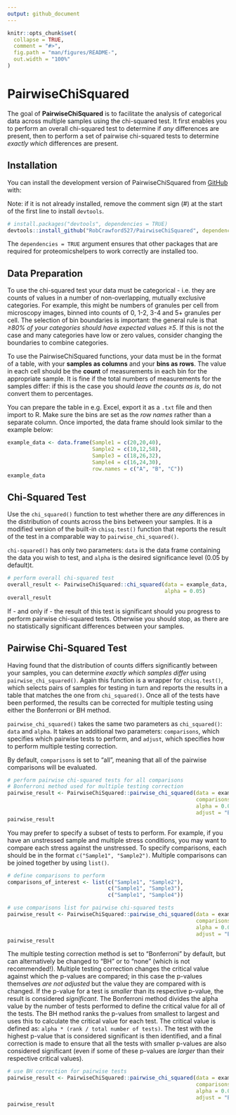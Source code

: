 ```yaml
---
output: github_document
---
```


<!-- README.md is generated from README.Rmd. Please edit that file -->

```r
knitr::opts_chunk$set(
  collapse = TRUE,
  comment = "#>",
  fig.path = "man/figures/README-",
  out.width = "100%"
)
```

# PairwiseChiSquared

<!-- badges: start -->
<!-- badges: end -->

The goal of **PairwiseChiSquared** is to facilitate the analysis of categorical data across multiple samples using the chi-squared test. It first enables you to perform an overall chi-squared test to determine if *any* differences are present, then to perform a set of pairwise chi-squared tests to determine *exactly which* differences are present.

## Installation

You can install the development version of PairwiseChiSquared from [GitHub](https://github.com/) with:

Note: if it is not already installed, remove the comment sign (#) at the start of the first line to install `devtools`.

``` r
# install.packages("devtools", dependencies = TRUE)
devtools::install_github("RobCrawford527/PairwiseChiSquared", dependencies = TRUE)
```

The `dependencies = TRUE` argument ensures that other packages that are required for proteomicshelpers to work correctly are installed too.

## Data Preparation

To use the chi-squared test your data must be categorical - i.e. they are counts of values in a number of non-overlapping, mutually exclusive categories. For example, this might be numbers of granules per cell from microscopy images, binned into counts of 0, 1-2, 3-4 and 5+ granules per cell. The selection of bin boundaries is important: the general rule is that *≥80% of your categories should have expected values ≥5*. If this is not the case and many categories have low or zero values, consider changing the boundaries to combine categories.

To use the PairwiseChiSquared functions, your data must be in the format of a table, with your **samples as columns** and your **bins as rows**. The value in each cell should be the **count** of measurements in each bin for the appropriate sample. It is fine if the total numbers of measurements for the samples differ: if this is the case you should *leave the counts as is*, do not convert them to percentages.

You can prepare the table in e.g. Excel, export it as a `.txt` file and then import to R. Make sure the bins are set as the *row names* rather than a separate column. Once imported, the data frame should look similar to the example below:

```r
example_data <- data.frame(Sample1 = c(20,20,40),
                           Sample2 = c(10,12,58),
                           Sample3 = c(18,26,32),
                           Sample4 = c(16,24,30),
                           row.names = c("A", "B", "C"))
example_data
```

## Chi-Squared Test

Use the `chi_squared()` function to test whether there are *any* differences in the distribution of counts across the bins between your samples. It is a modified version of the built-in `chisq.test()` function that reports the result of the test in a comparable way to `pairwise_chi_squared()`.

`chi-squared()` has only two parameters: `data` is the data frame containing the data you wish to test, and `alpha` is the desired significance level (0.05 by default)t.

``` r
# perform overall chi-squared test
overall_result <- PairwiseChiSquared::chi_squared(data = example_data,
                                                  alpha = 0.05)
overall_result
```

If - and only if - the result of this test is significant should you progress to perform pairwise chi-squared tests. Otherwise you should stop, as there are no statistically significant differences between your samples.

## Pairwise Chi-Squared Test

Having found that the distribution of counts differs significantly between your samples, you can determine *exactly which samples differ* using `pairwise_chi_squared()`. Again this function is a wrapper for `chisq.test()`, which selects pairs of samples for testing in turn and reports the results in a table that matches the one from `chi_squared()`. Once all of the tests have been performed, the results can be corrected for multiple testing using either the Bonferroni or BH method.

`pairwise_chi_squared()` takes the same two parameters as `chi_squared()`: `data` and `alpha`. It takes an additional two parameters: `comparisons`, which specifies which pairwise tests to perform, and `adjust`, which specifies how to perform multiple testing correction.

By default, `comparisons` is set to "all", meaning that all of the pairwise comparisons will be evaluated.

``` r
# perform pairwise chi-squared tests for all comparisons
# Bonferroni method used for multiple testing correction
pairwise_result <- PairwiseChiSquared::pairwise_chi_squared(data = example_data,
                                                            comparisons = "all",
                                                            alpha = 0.05,
                                                            adjust = "Bonferroni")
pairwise_result
```

You may prefer to specify a subset of tests to perform. For example, if you have an unstressed sample and multiple stress conditions, you may want to compare each stress against the unstressed. To specify comparisons, each should be in the format `c("Sample1", "Sample2")`. Multiple comparisons can be joined together by using `list()`.

``` r
# define comparisons to perform 
comparisons_of_interest <- list(c("Sample1", "Sample2"),
                                c("Sample1", "Sample3"),
                                c("Sample1", "Sample4"))

# use comparisons list for pairwise chi-squared tests
pairwise_result <- PairwiseChiSquared::pairwise_chi_squared(data = example_data,
                                                            comparisons = comparisons_of_interest,
                                                            alpha = 0.05,
                                                            adjust = "Bonferroni")
pairwise_result
```

The multiple testing correction method is set to "Bonferroni" by default, but can alternatively be changed to "BH" or to "none" (which is not recommended!). Multiple testing correction changes the critical value against which the p-values are compared; in this case the p-values themselves *are not adjusted* but the value they are compared with is changed. If the p-value for a test is *smaller* than its respective p-value, the result is considered *significant*.
The Bonferroni method divides the alpha value by the number of tests performed to define the critical value for all of the tests.
The BH method ranks the p-values from smallest to largest and uses this to calculate the critical value for each test. The critical value is defined as: `alpha * (rank / total number of tests)`. The test with the highest p-value that is considered significant is then identified, and a final correction is made to ensure that all the tests with smaller p-values are also considered significant (even if some of these p-values are *larger* than their respective critical values).

``` r
# use BH correction for pairwise tests
pairwise_result <- PairwiseChiSquared::pairwise_chi_squared(data = example_data,
                                                            comparisons = "all",
                                                            alpha = 0.05,
                                                            adjust = "BH")
pairwise_result
```
